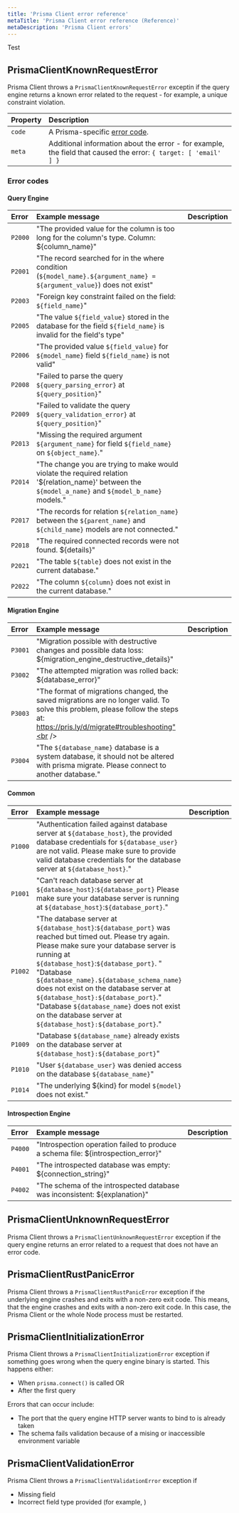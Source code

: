 ```yaml
---
title: 'Prisma Client error reference'
metaTitle: 'Prisma Client error reference (Reference)'
metaDescription: 'Prisma Client errors'
---
```


<TopBlock>Test</TopBlock>

## <inlinecode>PrismaClientKnownRequestError</inlinecode>

Prisma Client throws a `PrismaClientKnownRequestError` exceptin if the query engine returns a known error related to the request - for example, a unique constraint violation.

| **Property** | **Description**                                                                                                  |
| :----------- | :--------------------------------------------------------------------------------------------------------------- |
| `code`       | A Prisma-specific [error code](#error-codes).                                                                    |
| `meta`       | Additional information about the error - for example, the field that caused the error: `{ target: [ 'email' ] }` |

### Error codes

#### Query Engine

| **Error** | **Example message**                                                                                                                                           | **Description** |
| :-------- | :------------------------------------------------------------------------------------------------------------------------------------------------------------ | :-------------- |
| `P2000`   | "The provided value for the column is too long for the column's type. Column: \${column_name}"<br />                                                          |
| `P2001`   | "The record searched for in the where condition (`${model_name}.${argument_name} = ${argument_value}`) does not exist"<br />                                  |
| `P2003`   | "Foreign key constraint failed on the field: `${field_name}`"<br />                                                                                           |
| `P2005`   | "The value `${field_value}` stored in the database for the field `${field_name}` is invalid for the field's type"<br />                                       |
| `P2006`   | "The provided value `${field_value}` for `${model_name}` field `${field_name}` is not valid"<br />                                                            |
| `P2008`   | "Failed to parse the query `${query_parsing_error}` at `${query_position}`"<br />                                                                             |
| `P2009`   | "Failed to validate the query `${query_validation_error}` at `${query_position}`"<br />                                                                       |
| `P2013`   | "Missing the required argument `${argument_name}` for field `${field_name}` on `${object_name}`."<br />                                                       |
| `P2014`   | "The change you are trying to make would violate the required relation '\${relation_name}' between the `${model_a_name}` and `${model_b_name}` models."<br /> |
| `P2017`   | "The records for relation `${relation_name}` between the `${parent_name}` and `${child_name}` models are not connected."<br />                                |
| `P2018`   | "The required connected records were not found. \${details}"<br />                                                                                            |
| `P2021`   | "The table `${table}` does not exist in the current database."<br />                                                                                          |
| `P2022`   | "The column `${column}` does not exist in the current database."<br />                                                                                        |

#### Migration Engine

| **Error** | **Example message**                                                                                                                                                              | **Description** |
| :-------- | :------------------------------------------------------------------------------------------------------------------------------------------------------------------------------- | :-------------- |
| `P3001`   | "Migration possible with destructive changes and possible data loss: \${migration_engine_destructive_details}"<br />                                                             |
| `P3002`   | "The attempted migration was rolled back: \${database_error}"<br />                                                                                                              |
| `P3003`   | "The format of migrations changed, the saved migrations are no longer valid. To solve this problem, please follow the steps at: https://pris.ly/d/migrate#troubleshooting"<br /> |
| `P3004`   | "The `${database_name}` database is a system database, it should not be altered with prisma migrate. Please connect to another database."<br />                                  |

#### Common

| **Error** | **Example message**                                                                                                                                                                                                                                                                                                                                                                                                                                                     | **Description** |
| :-------- | :---------------------------------------------------------------------------------------------------------------------------------------------------------------------------------------------------------------------------------------------------------------------------------------------------------------------------------------------------------------------------------------------------------------------------------------------------------------------- | :-------------- |
| `P1000`   | "Authentication failed against database server at `${database_host}`, the provided database credentials for `${database_user}` are not valid. Please make sure to provide valid database credentials for the database server at `${database_host}`."<br />                                                                                                                                                                                                              |
| `P1001`   | "Can't reach database server at `${database_host}`:`${database_port}` Please make sure your database server is running at `${database_host}`:`${database_port}`."<br />                                                                                                                                                                                                                                                                                                 |
| `P1002`   | "The database server at `${database_host}`:`${database_port}` was reached but timed out. Please try again. Please make sure your database server is running at `${database_host}`:`${database_port}`. "<br />"Database `${database_name}.${database_schema_name}` does not exist on the database server at `${database_host}:${database_port}`."<br />"Database `${database_name}` does not exist on the database server at `${database_host}:${database_port}`."<br /> |
| `P1009`   | "Database `${database_name}` already exists on the database server at `${database_host}:${database_port}`"<br />                                                                                                                                                                                                                                                                                                                                                        |
| `P1010`   | "User `${database_user}` was denied access on the database `${database_name}`"<br />                                                                                                                                                                                                                                                                                                                                                                                    |
| `P1014`   | "The underlying \${kind} for model `${model}` does not exist."<br />                                                                                                                                                                                                                                                                                                                                                                                                    |

#### Introspection Engine

| **Error** | **Example message**                                                                      | **Description** |
| :-------- | :--------------------------------------------------------------------------------------- | :-------------- |
| `P4000`   | "Introspection operation failed to produce a schema file: \${introspection_error}"<br /> |
| `P4001`   | "The introspected database was empty: \${connection_string}"<br />                       |
| `P4002`   | "The schema of the introspected database was inconsistent: \${explanation}"<br />        |

## <inlinecode>PrismaClientUnknownRequestError</inlinecode>

Prisma Client throws a `PrismaClientUnknownRequestError` exception if the query engine returns an error related to a request that does not have an error code.

## <inlinecode>PrismaClientRustPanicError</inlinecode>

Prisma Client throws a `PrismaClientRustPanicError` exception if the underlying engine crashes and exits with a non-zero exit code. This means, that the engine crashes and exits with a non-zero exit code. In this case, the Prisma Client or the whole Node process must be restarted.

## <inlinecode>PrismaClientInitializationError</inlinecode>

Prisma Client throws a `PrismaClientInitializationError` exception if something goes wrong when the query engine binary is started. This happens either:

- When `prisma.connect()` is called OR
- After the first query

Errors that can occur include:

- The port that the query engine HTTP server wants to bind to is already taken
- The schema fails validation because of a mising or inaccessible environment variable

## <inlinecode>PrismaClientValidationError</inlinecode>

Prisma Client throws a `PrismaClientValidationError` exception if

- Missing field
- Incorrect field type provided (for example, )
